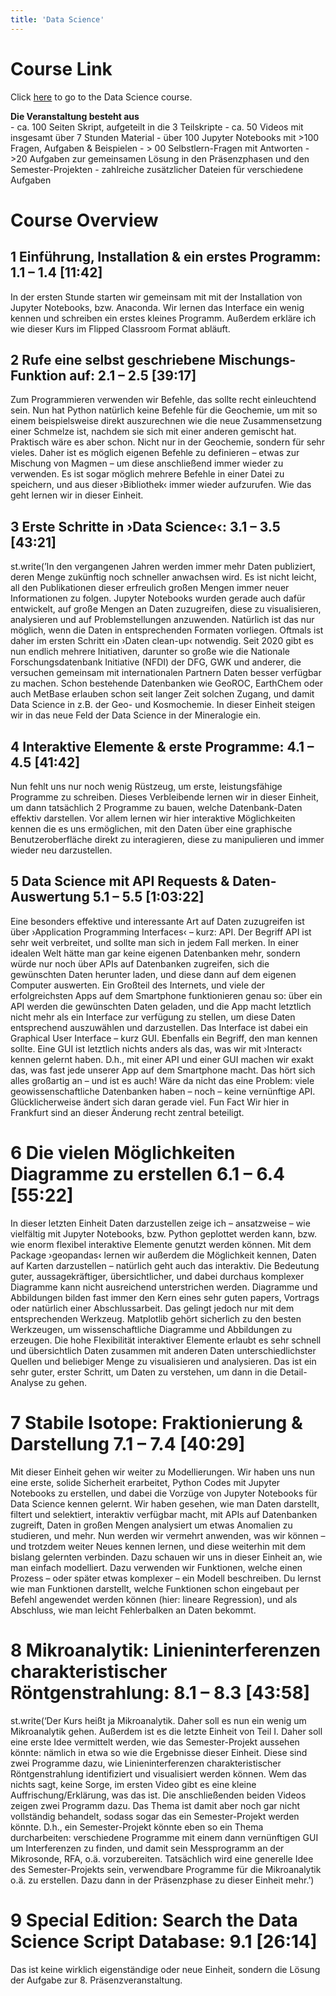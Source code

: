 ```yaml
---
title: 'Data Science'
---
```


# Course Link
Click <a href="https://geocourses.streamlit.app">here</a> to go to the Data Science course.

**Die Veranstaltung besteht aus**\
    - ca. 100 Seiten Skript, aufgeteilt in die 3 Teilskripte
    - ca. 50 Videos  mit insgesamt über 7 Stunden Material
    - über 100 Jupyter Notebooks  mit >100 Fragen, Aufgaben & Beispielen
 - > 00 Selbstlern-Fragen mit Antworten
 - >20 Aufgaben zur gemeinsamen Lösung in den Präsenzphasen und den Semester-Projekten
 - zahlreiche zusätzlicher Dateien für verschiedene Aufgaben

<!-- # =============================================================================
# **Einordnung der Einheiten für die Abschlussprüfung:**
# Ich ergänze die Überschriften um die beiden Symbole ◉ (Relevanz) und ▲ (Verständnis). Die Symbole haben eine von 3 Farben,
# welche anzeigen, wie relevant oder wichtig für das Verständnis ein Thema ist. Die Farben sind: orange: hoch, grün: mittel,
# blau: weniger.
# ============================================================================= -->


# Course Overview
        
## 1 Einführung, Installation & ein erstes Programm: 1.1 – 1.4 [11:42]
In der ersten Stunde starten wir gemeinsam mit mit der Installation von Jupyter Notebooks, bzw. Anaconda. Wir lernen das Interface ein wenig kennen und schreiben ein erstes kleines Programm. Außerdem erkläre ich wie dieser Kurs im Flipped Classroom Format abläuft.

## 2 Rufe eine selbst geschriebene Mischungs-Funktion auf: 2.1 – 2.5 [39:17]
Zum Programmieren verwenden wir Befehle, das sollte recht einleuchtend sein. Nun hat Python natürlich keine Befehle für die Geochemie, um mit so einem beispielsweise direkt auszurechnen wie die neue Zusammensetzung einer Schmelze ist, nachdem sie sich mit einer anderen gemischt hat. Praktisch wäre es aber schon. Nicht nur in der Geochemie, sondern für sehr vieles. Daher ist es möglich eigenen Befehle zu definieren – etwas zur Mischung von Magmen – um diese anschließend immer wieder zu verwenden. Es ist sogar möglich mehrere Befehle in einer Datei zu speichern, und aus dieser ›Bibliothek‹ immer wieder aufzurufen. Wie das geht lernen wir in dieser Einheit.

## 3 Erste Schritte in ›Data Science‹:  3.1 – 3.5 [43:21]
st.write('In den vergangenen Jahren werden immer mehr Daten publiziert, deren Menge zukünftig noch schneller anwachsen wird. Es ist nicht leicht, all den Publikationen dieser erfreulich großen Mengen immer neuer Informationen zu folgen. Jupyter Notebooks wurden gerade auch dafür entwickelt, auf große Mengen an Daten zuzugreifen, diese zu visualisieren, analysieren und auf Problemstellungen anzuwenden. Natürlich ist das nur möglich, wenn die Daten in entsprechenden Formaten vorliegen. Oftmals ist daher im ersten Schritt ein ›Daten clean-up‹ notwendig. Seit 2020 gibt es nun endlich mehrere Initiativen, darunter so große wie die Nationale Forschungsdatenbank Initiative (NFDI) der DFG, GWK und anderer, die versuchen gemeinsam mit internationalen Partnern Daten besser verfügbar zu machen. Schon bestehende Datenbanken wie GeoROC, EarthChem oder auch MetBase erlauben schon seit langer Zeit solchen Zugang, und damit Data Science in z.B. der Geo- und Kosmochemie. In dieser Einheit steigen wir in das neue Feld der Data Science in der Mineralogie ein.

## 4 Interaktive Elemente & erste Programme:  4.1 – 4.5 [41:42]
Nun fehlt uns nur noch wenig Rüstzeug, um erste, leistungsfähige Programme zu schreiben. Dieses Verbleibende lernen wir in dieser Einheit, um dann tatsächlich 2 Programme zu bauen, welche Datenbank-Daten effektiv darstellen. Vor allem lernen wir hier interaktive Möglichkeiten kennen die es uns ermöglichen, mit den Daten über eine graphische Benutzeroberfläche direkt zu interagieren, diese zu manipulieren und immer wieder neu darzustellen.

## 5 Data Science mit API Requests & Daten-Auswertung  5.1 – 5.5 [1:03:22]
Eine besonders effektive und interessante Art auf Daten zuzugreifen ist über ›Application Programming Interfaces‹ – kurz: API. Der Begriff API ist sehr weit verbreitet, und sollte man sich in jedem Fall merken. In einer idealen Welt hätte man gar keine eigenen Datenbanken mehr, sondern würde nur noch über APIs auf Datenbanken zugreifen, sich die gewünschten Daten herunter laden, und diese dann auf dem eigenen Computer auswerten. Ein Großteil des Internets, und viele der erfolgreichsten Apps auf dem Smartphone funktionieren genau so: über ein API werden die gewünschten Daten geladen, und die App macht letztlich nicht mehr als ein Interface zur verfügung zu stellen, um diese Daten entsprechend auszuwählen und darzustellen. Das Interface ist dabei ein Graphical User Interface – kurz GUI. Ebenfalls ein Begriff, den man kennen sollte. Eine GUI ist letztlich nichts anders als das, was wir mit ›Interact‹ kennen gelernt haben. D.h., mit einer API und einer GUI machen wir exakt das, was fast jede unserer App auf dem Smartphone macht. Das hört sich alles großartig an – und ist es auch! Wäre da nicht das eine Problem: viele geowissenschaftliche Datenbanken haben – noch – keine vernünftige API. Glücklicherweise ändert sich daran gerade viel. Fun Fact Wir hier in Frankfurt sind an dieser Änderung recht zentral beteiligt.

# 6 Die vielen Möglichkeiten Diagramme zu erstellen  6.1 – 6.4 [55:22]
In dieser letzten Einheit Daten darzustellen zeige ich – ansatzweise – wie vielfältig mit Jupyter Notebooks, bzw. Python geplottet werden kann, bzw. wie enorm flexibel interaktive Elemente genutzt werden können. Mit dem Package ›geopandas‹ lernen wir außerdem die Möglichkeit kennen, Daten auf Karten darzustellen – natürlich geht auch das interaktiv. Die Bedeutung guter, aussagekräftiger, übersichtlicher, und dabei durchaus komplexer Diagramme kann nicht ausreichend unterstrichen werden. Diagramme und Abbildungen bilden fast immer den Kern eines sehr guten papers, Vortrags oder natürlich einer Abschlussarbeit. Das gelingt jedoch nur mit dem entsprechenden Werkzeug. Matplotlib gehört sicherlich zu den besten Werkzeugen, um wissenschaftliche Diagramme und Abbildungen zu erzeugen. Die hohe Flexibilität interaktiver Elemente erlaubt es sehr schnell und übersichtlich Daten zusammen mit anderen Daten unterschiedlichster Quellen und beliebiger Menge zu visualisieren und analysieren. Das ist ein sehr guter, erster Schritt, um Daten zu verstehen, um dann in die Detail-Analyse zu gehen.

# 7 Stabile Isotope: Fraktionierung & Darstellung  7.1 – 7.4  [40:29]
Mit dieser Einheit gehen wir weiter zu Modellierungen. Wir haben uns nun eine erste, solide Sicherheit erarbeitet, Python Codes mit Jupyter Notebooks zu erstellen, und dabei die Vorzüge von Jupyter Notebooks für Data Science kennen gelernt. Wir haben gesehen, wie man Daten darstellt, filtert und selektiert, interaktiv verfügbar macht, mit APIs auf Datenbanken zugreift, Daten in großen Mengen analysiert um etwas Anomalien zu studieren, und mehr. Nun werden wir vermehrt anwenden, was wir können – und trotzdem weiter Neues kennen lernen, und diese weiterhin mit dem bislang gelernten verbinden. Dazu schauen wir uns in dieser Einheit an, wie man einfach modelliert. Dazu verwenden wir Funktionen, welche einen Prozess – oder später etwas komplexer – ein Modell beschreiben. Du lernst wie man Funktionen darstellt, welche Funktionen schon eingebaut per Befehl angewendet werden können (hier: lineare Regression), und als Abschluss, wie man leicht Fehlerbalken an Daten bekommt.

# 8 Mikroanalytik: Linieninterferenzen charakteristischer Röntgenstrahlung:  8.1 – 8.3 [43:58]
st.write('Der Kurs heißt ja Mikroanalytik. Daher soll es nun ein wenig um Mikroanalytik gehen. Außerdem ist es die letzte Einheit von Teil I. Daher soll eine erste Idee vermittelt werden, wie das Semester-Projekt aussehen könnte: nämlich in etwa so wie die Ergebnisse dieser Einheit. Diese sind zwei Programme dazu, wie Linieninterferenzen charakteristischer Röntgenstrahlung identifiziert und visualisiert werden können. Wem das nichts sagt, keine Sorge, im ersten Video gibt es eine kleine Auffrischung/Erklärung, was das ist. Die anschließenden beiden Videos zeigen zwei Programm dazu. Das Thema ist damit aber noch gar nicht vollständig behandelt, sodass sogar das ein Semester-Projekt werden könnte. D.h., ein Semester-Projekt könnte eben so ein Thema durcharbeiten: verschiedene Programme mit einem dann vernünftigen GUI um Interferenzen zu finden, und damit sein Messprogramm an der Mikrosonde, RFA, o.ä. vorzubereiten. Tatsächlich wird eine generelle Idee des Semester-Projekts sein, verwendbare Programme für die Mikroanalytik o.ä. zu erstellen. Dazu dann in der Präsenzphase zu dieser Einheit mehr.')

# 9 Special Edition: Search the Data Science Script Database: 9.1 [26:14]
Das ist keine wirklich eigenständige oder neue Einheit, sondern die Lösung der Aufgabe zur 8. Präsenzveranstaltung.
